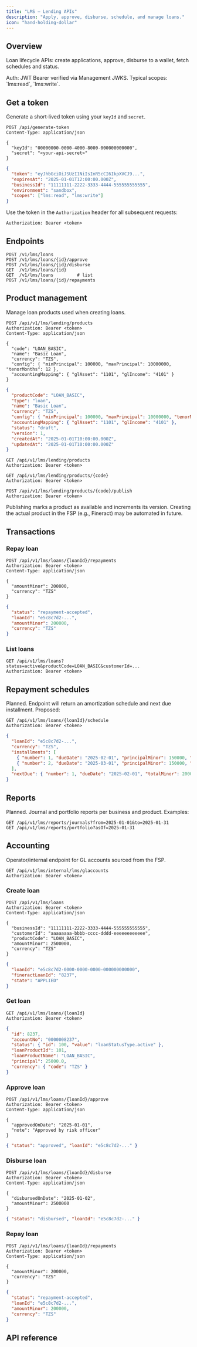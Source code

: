 ```yaml
---
title: "LMS — Lending APIs"
description: "Apply, approve, disburse, schedule, and manage loans."
icon: "hand-holding-dollar"
---
```


## Overview

Loan lifecycle APIs: create applications, approve, disburse to a wallet, fetch schedules and status.

<Info>
Auth: JWT Bearer verified via Management JWKS. Typical scopes: `lms:read`, `lms:write`.
</Info>

## Get a token

Generate a short‑lived token using your `keyId` and `secret`.

```http
POST /api/generate-token
Content-Type: application/json

{
  "keyId": "00000000-0000-4000-8000-000000000000",
  "secret": "<your-api-secret>"
}
```

```json Response
{
  "token": "eyJhbGciOiJSUzI1NiIsInR5cCI6IkpXVCJ9...",
  "expiresAt": "2025-01-01T12:00:00.000Z",
  "businessId": "11111111-2222-3333-4444-555555555555",
  "environment": "sandbox",
  "scopes": ["lms:read", "lms:write"]
}
```

Use the token in the `Authorization` header for all subsequent requests:

```http
Authorization: Bearer <token>
```

## Endpoints

```http
POST /v1/lms/loans
POST /v1/lms/loans/{id}/approve
POST /v1/lms/loans/{id}/disburse
GET  /v1/lms/loans/{id}
GET  /v1/lms/loans         # list
POST /v1/lms/loans/{id}/repayments
```

## Product management

Manage loan products used when creating loans.

```http
POST /api/v1/lms/lending/products
Authorization: Bearer <token>
Content-Type: application/json

{
  "code": "LOAN_BASIC",
  "name": "Basic Loan",
  "currency": "TZS",
  "config": { "minPrincipal": 100000, "maxPrincipal": 10000000, "tenorMonths": 12 },
  "accountingMapping": { "glAsset": "1101", "glIncome": "4101" }
}
```

```json Response
{
  "productCode": "LOAN_BASIC",
  "type": "loan",
  "name": "Basic Loan",
  "currency": "TZS",
  "config": { "minPrincipal": 100000, "maxPrincipal": 10000000, "tenorMonths": 12 },
  "accountingMapping": { "glAsset": "1101", "glIncome": "4101" },
  "status": "draft",
  "version": 1,
  "createdAt": "2025-01-01T10:00:00.000Z",
  "updatedAt": "2025-01-01T10:00:00.000Z"
}
```

```http
GET /api/v1/lms/lending/products
Authorization: Bearer <token>
```

```http
GET /api/v1/lms/lending/products/{code}
Authorization: Bearer <token>
```

```http
POST /api/v1/lms/lending/products/{code}/publish
Authorization: Bearer <token>
```

<Note>
Publishing marks a product as available and increments its version. Creating the actual product in the FSP (e.g., Fineract) may be automated in future.
</Note>

## Transactions

### Repay loan

```http
POST /api/v1/lms/loans/{loanId}/repayments
Authorization: Bearer <token>
Content-Type: application/json

{
  "amountMinor": 200000,
  "currency": "TZS"
}
```

```json Response
{
  "status": "repayment-accepted",
  "loanId": "e5c8c7d2-...",
  "amountMinor": 200000,
  "currency": "TZS"
}
```

### List loans

```http
GET /api/v1/lms/loans?status=active&productCode=LOAN_BASIC&customerId=...
Authorization: Bearer <token>
```

## Repayment schedules

<Warning>
Planned. Endpoint will return an amortization schedule and next due installment. Proposed:
</Warning>

```http
GET /api/v1/lms/loans/{loanId}/schedule
Authorization: Bearer <token>
```

```json Planned Response
{
  "loanId": "e5c8c7d2-...",
  "currency": "TZS",
  "installments": [
    { "number": 1, "dueDate": "2025-02-01", "principalMinor": 150000, "interestMinor": 50000, "totalMinor": 200000, "paid": false },
    { "number": 2, "dueDate": "2025-03-01", "principalMinor": 150000, "interestMinor": 40000, "totalMinor": 190000, "paid": false }
  ],
  "nextDue": { "number": 1, "dueDate": "2025-02-01", "totalMinor": 200000 }
}
```

## Reports

<Warning>
Planned. Journal and portfolio reports per business and product. Examples:
</Warning>

```http
GET /api/v1/lms/reports/journals?from=2025-01-01&to=2025-01-31
GET /api/v1/lms/reports/portfolio?asOf=2025-01-31
```

## Accounting

Operator/internal endpoint for GL accounts sourced from the FSP.

```http
GET /api/v1/lms/internal/lms/glaccounts
Authorization: Bearer <token>
```

### Create loan

```http
POST /api/v1/lms/loans
Authorization: Bearer <token>
Content-Type: application/json

{
  "businessId": "11111111-2222-3333-4444-555555555555",
  "customerId": "aaaaaaaa-bbbb-cccc-dddd-eeeeeeeeeeee",
  "productCode": "LOAN_BASIC",
  "amountMinor": 2500000,
  "currency": "TZS"
}
```

```json Response
{
  "loanId": "e5c8c7d2-0000-0000-0000-000000000000",
  "fineractLoanId": "8237",
  "state": "APPLIED"
}
```

### Get loan

```http
GET /api/v1/lms/loans/{loanId}
Authorization: Bearer <token>
```

```json Response (Fineract proxy)
{
  "id": 8237,
  "accountNo": "0000008237",
  "status": { "id": 100, "value": "loanStatusType.active" },
  "loanProductId": 101,
  "loanProductName": "LOAN_BASIC",
  "principal": 25000.0,
  "currency": { "code": "TZS" }
}
```

### Approve loan

```http
POST /api/v1/lms/loans/{loanId}/approve
Authorization: Bearer <token>
Content-Type: application/json

{
  "approvedOnDate": "2025-01-01",
  "note": "Approved by risk officer"
}
```

```json Response
{ "status": "approved", "loanId": "e5c8c7d2-..." }
```

### Disburse loan

```http
POST /api/v1/lms/loans/{loanId}/disburse
Authorization: Bearer <token>
Content-Type: application/json

{
  "disbursedOnDate": "2025-01-02",
  "amountMinor": 2500000
}
```

```json Response
{ "status": "disbursed", "loanId": "e5c8c7d2-..." }
```

### Repay loan

```http
POST /api/v1/lms/loans/{loanId}/repayments
Authorization: Bearer <token>
Content-Type: application/json

{
  "amountMinor": 200000,
  "currency": "TZS"
}
```

```json Response
{
  "status": "repayment-accepted",
  "loanId": "e5c8c7d2-...",
  "amountMinor": 200000,
  "currency": "TZS"
}
```

## API reference

<Cards>
  <Card title="Swagger UI" icon="book" href="https://bridge-services.example.com/docs" />
  <Card title="OpenAPI JSON" icon="file-code" href="https://bridge-services.example.com/docs/json" />
</Cards>

